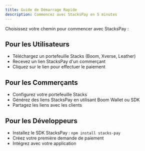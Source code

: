 ```yaml
---
title: Guide de Démarrage Rapide  
description: Commencez avec StacksPay en 5 minutes
---
```


Choisissez votre chemin pour commencer avec StacksPay :

## Pour les Utilisateurs
- Téléchargez un portefeuille Stacks (Boom, Xverse, Leather)
- Recevez un lien StacksPay d'un commerçant
- Cliquez sur le lien pour effectuer le paiement

## Pour les Commerçants
- Configurez votre portefeuille Stacks
- Générez des liens StacksPay en utilisant Boom Wallet ou SDK
- Partagez les liens avec les clients

## Pour les Développeurs
- Installez le SDK StacksPay : `npm install stacks-pay`
- Créez votre première demande de paiement
- Intégrez avec votre application